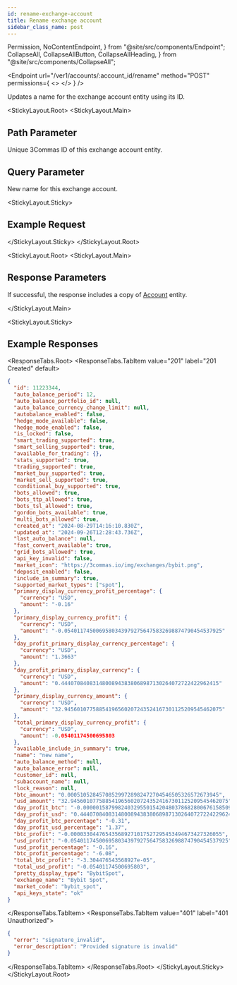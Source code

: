 ```yaml
---
id: rename-exchange-account
title: Rename exchange account
sidebar_class_name: post
---
```


  Permission,
  NoContentEndpoint,
} from "@site/src/components/Endpoint";
  CollapseAll,
  CollapseAllButton,
  CollapseAllHeading,
} from "@site/src/components/CollapseAll";

<Endpoint
  url="/ver1/accounts/:account_id/rename"
  method="POST"
  permissions={
    <>
      <Permission title="Permission" description="ACCOUNTS_READ" />
      <Permission title="Security" description="SIGNED" />
    </>
  }
/>

Updates a name for the exchange account entity using its ID.

<Separator />

<StickyLayout.Root>
<StickyLayout.Main>

## Path Parameter

<ApiParam name="account_id" type="integer" id="account_id" required>
  Unique 3Commas ID of this exchange account entity.
</ApiParam>

## Query Parameter

<ApiParam name='name' type='integer' id="name" required>
    New name for this exchange account.
</ApiParam>
</StickyLayout.Main>

<StickyLayout.Sticky>
## Example Request

<NoContentEndpoint
  method="POST"
  endpoint="/ver1/accounts/11223344/rename?name=new%20name"
/>

</StickyLayout.Sticky>
</StickyLayout.Root>

<StickyLayout.Root>
<StickyLayout.Main>

## Response Parameters

If successful, the response includes a copy of [Account](/account/0_account_entity.mdx) entity.

</StickyLayout.Main>

<StickyLayout.Sticky>
## Example Responses

<ResponseTabs.Root>
<ResponseTabs.TabItem value="201" label="201 Created" default>

```json
{
  "id": 11223344,
  "auto_balance_period": 12,
  "auto_balance_portfolio_id": null,
  "auto_balance_currency_change_limit": null,
  "autobalance_enabled": false,
  "hedge_mode_available": false,
  "hedge_mode_enabled": false,
  "is_locked": false,
  "smart_trading_supported": true,
  "smart_selling_supported": true,
  "available_for_trading": {},
  "stats_supported": true,
  "trading_supported": true,
  "market_buy_supported": true,
  "market_sell_supported": true,
  "conditional_buy_supported": true,
  "bots_allowed": true,
  "bots_ttp_allowed": true,
  "bots_tsl_allowed": true,
  "gordon_bots_available": true,
  "multi_bots_allowed": true,
  "created_at": "2024-08-29T14:16:10.830Z",
  "updated_at": "2024-09-26T12:28:43.736Z",
  "last_auto_balance": null,
  "fast_convert_available": true,
  "grid_bots_allowed": true,
  "api_key_invalid": false,
  "market_icon": "https://3commas.io/img/exchanges/bybit.png",
  "deposit_enabled": false,
  "include_in_summary": true,
  "supported_market_types": ["spot"],
  "primary_display_currency_profit_percentage": {
    "currency": "USD",
    "amount": "-0.16"
  },
  "primary_display_currency_profit": {
    "currency": "USD",
    "amount": "-0.05401174500695803439792756475832698874790454537925"
  },
  "day_profit_primary_display_currency_percentage": {
    "currency": "USD",
    "amount": "1.3663"
  },
  "day_profit_primary_display_currency": {
    "currency": "USD",
    "amount": "0.44407084083148008943838068987130264072722422962415"
  },
  "primary_display_currency_amount": {
    "currency": "USD",
    "amount": "32.94560107758854196560207243524167301125209545462075"
  },
  "total_primary_display_currency_profit": {
    "currency": "USD",
    "amount": -0.05401174500695803
  },
  "available_include_in_summary": true,
  "name": "new name",
  "auto_balance_method": null,
  "auto_balance_error": null,
  "customer_id": null,
  "subaccount_name": null,
  "lock_reason": null,
  "btc_amount": "0.000510528457085299728982472704546505326572673945",
  "usd_amount": "32.94560107758854196560207243524167301125209545462075",
  "day_profit_btc": "-0.00000158799824032955015420480378682800676158509741104",
  "day_profit_usd": "0.44407084083148008943838068987130264072722422962415",
  "day_profit_btc_percentage": "-0.31",
  "day_profit_usd_percentage": "1.37",
  "btc_profit": "-0.000033044765435689271017527295453494673427326055",
  "usd_profit": "-0.05401174500695803439792756475832698874790454537925",
  "usd_profit_percentage": "-0.16",
  "btc_profit_percentage": "-6.08",
  "total_btc_profit": "-3.304476543568927e-05",
  "total_usd_profit": "-0.05401174500695803",
  "pretty_display_type": "BybitSpot",
  "exchange_name": "Bybit Spot",
  "market_code": "bybit_spot",
  "api_keys_state": "ok"
}
```

</ResponseTabs.TabItem>
<ResponseTabs.TabItem value="401" label="401 Unauthorized">
  
```json
{
  "error": "signature_invalid",
  "error_description": "Provided signature is invalid"
}
```
  </ResponseTabs.TabItem>
    </ResponseTabs.Root>
    </StickyLayout.Sticky>
</StickyLayout.Root>
